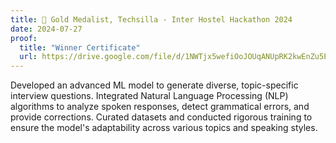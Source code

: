 ```yaml
---
title: 🥇 Gold Medalist, Techsilla - Inter Hostel Hackathon 2024
date: 2024-07-27
proof:
  title: "Winner Certificate"
  url: https://drive.google.com/file/d/1NWTjx5wefiOoJOUqANUpRK2kwEnZu5Pi/view?usp=drive_link
---
```


Developed an advanced ML model to generate diverse, topic-specific interview questions.
Integrated Natural Language Processing (NLP) algorithms to analyze spoken responses, detect grammatical errors, and
provide corrections.
Curated datasets and conducted rigorous training to ensure the model's adaptability across various topics and speaking
styles.